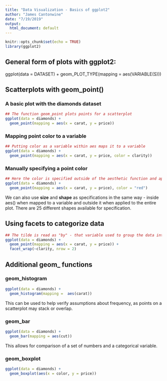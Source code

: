 ```yaml
---
title: "Data Visualization - Basics of ggplot2"
author: "James Cantonwine"
date: "7/19/2019"
output:
  html_document: default
---
```


```r
knitr::opts_chunk$set(echo = TRUE)
library(ggplot2)
```

## General form of plots with ggplot2:
ggplot(data = DATASET) + 
  geom_PLOT_TYPE(mapping = aes(VARIABLE(S)))

## Scatterplots with geom_point()

### A basic plot with the diamonds dataset
```r
## The function geom_point plots points for a scatterplot
ggplot(data = diamonds) +
  geom_point(mapping = aes(x = carat, y = price))
```

### Mapping point color to a variable
```r
## Putting color as a variable within aes maps it to a variable
ggplot(data = diamonds) +
  geom_point(mapping = aes(x = carat, y = price, color = clarity))
```

### Manually specifying a point color
```r
## Here the color is specified outside of the aesthetic function and applied to all points
ggplot(data = diamonds) +
  geom_point(mapping = aes(x = carat, y = price), color = "red")
```

We can also use **size** and **shape** as specifications in the same way - inside aes() when mapped to a variable and outside it when applied to the entire plot. There are 25 different shapes available for specification.

## Using facets to categorize data
```r
## The tilde is read as "by" - that variable used to group the data into facets
ggplot(data = diamonds) + 
  geom_point(mapping = aes(x = carat, y = price)) + 
  facet_wrap(~clarity, nrow = 2)
```

## Additional geom_ functions

### geom_histogram
```r
ggplot(data = diamonds) + 
  geom_histogram(mapping =  aes(carat))
```

This can be used to help verify assumptions about frequency, as points on a scatterplot may stack or overlap.

### geom_bar
```r
ggplot(data = diamonds) + 
  geom_bar(mapping = aes(cut))
```

This allows for comparison of a set of numbers and a categorical variable.

### geom_boxplot
```r
ggplot(data = diamonds) + 
  geom_boxplot(aes(x = color, y = price))
```


